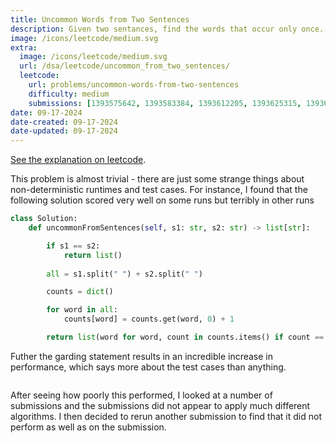 ```yaml
---
title: Uncommon Words from Two Sentences
description: Given two sentances, find the words that occur only once.
image: /icons/leetcode/medium.svg
extra:
  image: /icons/leetcode/medium.svg
  url: /dsa/leetcode/uncommon_from_two_sentences/
  leetcode:
    url: problems/uncommon-words-from-two-sentences
    difficulty: medium
    submissions: [1393575642, 1393583384, 1393612205, 1393625315, 1393626103, 1393628192, 1393628810]
date: 09-17-2024
date-created: 09-17-2024
date-updated: 09-17-2024
---
```


[See the explanation on leetcode](https://leetcode.com/problems/uncommon-words-from-two-sentences).


This problem is almost trivial - there are just some strange things about 
non-deterministic runtimes and test cases. For instance, I found that the 
following solution scored very well on some runs but terribly in other runs

```python
class Solution:
    def uncommonFromSentences(self, s1: str, s2: str) -> list[str]:

        if s1 == s2:
            return list()
            
        all = s1.split(" ") + s2.split(" ")

        counts = dict()

        for word in all:
            counts[word] = counts.get(word, 0) + 1

        return list(word for word, count in counts.items() if count == 1)
```

Futher the garding statement results in an incredible increase in performance,
which says more about the test cases than anything. 

```.python
```

After seeing how poorly this performed, I looked at a number of submissions
and the submissions did not appear to apply much different algorithms. I then
decided to rerun another submission to find that it did not perform as well as 
on the submission.


